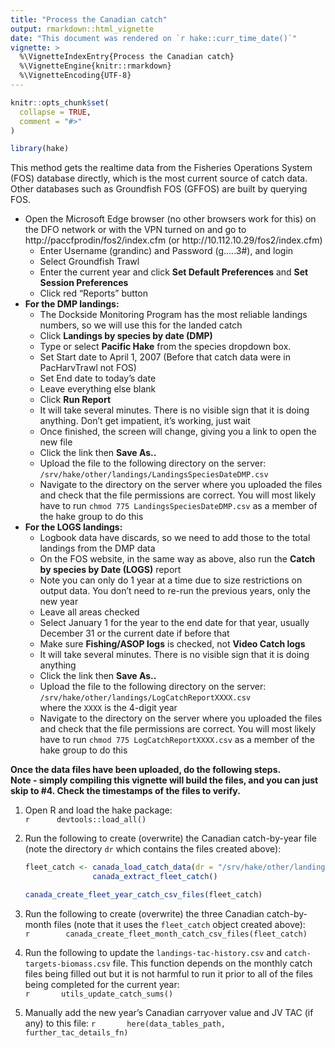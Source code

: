 ```yaml
---
title: "Process the Canadian catch"
output: rmarkdown::html_vignette
date: "This document was rendered on `r hake::curr_time_date()`"
vignette: >
  %\VignetteIndexEntry{Process the Canadian catch}
  %\VignetteEngine{knitr::rmarkdown}
  %\VignetteEncoding{UTF-8}
---
```


```r
knitr::opts_chunk$set(
  collapse = TRUE,
  comment = "#>"
)
```

```r
library(hake)
```

This method gets the realtime data from the Fisheries Operations System (FOS)
database directly, which is the most current source of catch data. Other
databases such as Groundfish FOS (GFFOS) are built by querying FOS.

 - Open the Microsoft Edge browser (no other browsers work for this) on the
   DFO network or with the VPN turned on and go to
   http://paccfprodin/fos2/index.cfm (or http://10.112.10.29/fos2/index.cfm)
   - Enter Username (grandinc) and Password (g.....3#), and login
   - Select Groundfish Trawl
   - Enter the current year and click **Set Default Preferences**
     and **Set Session Preferences**
   - Click red "Reports" button

 - **For the DMP landings:**
   - The Dockside Monitoring Program has the most reliable landings numbers,
     so we will use this for the landed catch
   - Click **Landings by species by date (DMP)**
   - Type or select **Pacific Hake** from the species dropdown box.
   - Set Start date to April 1, 2007 (Before that catch data were in
     PacHarvTrawl not FOS)
   - Set End date to today's date
   - Leave everything else blank
   - Click **Run Report**
   - It will take several minutes. There is no visible sign that it is
     doing anything. Don't get impatient, it's working, just wait
   - Once finished, the screen will change, giving you a link to open the
     new file
   - Click the link then **Save As..**
   - Upload the file to the following directory on the server: \
     `/srv/hake/other/landings/LandingsSpeciesDateDMP.csv`
   - Navigate to the directory on the server where you uploaded the files
     and check that the file permissions are correct. You will most likely
     have to run `chmod 775 LandingsSpeciesDateDMP.csv` as a member of
     the hake group to do this

 - **For the LOGS landings:**
   - Logbook data have discards, so we need to add those to the total landings
     from the DMP data
   - On the FOS website, in the same way as above, also run the
     **Catch by species by Date (LOGS)** report
   - Note you can only do 1 year at a time due to size restrictions on
     output data. You don't need to re-run the previous years, only the new
     year
   - Leave all areas checked
   - Select January 1 for the year to the end date for that year, usually
     December 31 or the current date if before that
   - Make sure **Fishing/ASOP logs** is checked, not **Video Catch logs**
   - It will take several minutes. There is no visible sign that it is doing
     anything
   - Click the link then **Save As..**
   - Upload the file to the following directory on the server: \
     `/srv/hake/other/landings/LogCatchReportXXXX.csv` \
     where the `XXXX` is the 4-digit year
   - Navigate to the directory on the server where you uploaded the files
     and check that the file permissions are correct. You will most likely
     have to run `chmod 775 LogCatchReportXXXX.csv` as a member of
     the hake group to do this

**Once the data files have been uploaded, do the following steps.** \
**Note - simply compiling this vignette will build the files, and you can
just skip to #4. Check the timestamps of the files to verify.** \

  1. Open R and load the hake package: \
     ```r
     devtools::load_all()
     ```

   1. Run the following to create (overwrite) the Canadian catch-by-year file
      (note the directory `dr` which contains the files created above): \
      ```r
      fleet_catch <- canada_load_catch_data(dr = "/srv/hake/other/landings/canada") |>
                     canada_extract_fleet_catch()
      
      canada_create_fleet_year_catch_csv_files(fleet_catch)
      ```

   1. Run the following to create (overwrite) the three Canadian catch-by-month
      files (note that it uses the `fleet_catch` object created above): \
      ```r
       canada_create_fleet_month_catch_csv_files(fleet_catch)
      ```

   1. Run the following to update the `landings-tac-history.csv` and
      `catch-targets-biomass.csv` file. This function depends on the monthly
      catch files being filled out but it is not harmful to run it prior to
      all of the files being completed for the current year: \
      ```r
      utils_update_catch_sums()
      ```

   2. Manually add the new year's Canadian carryover value and JV TAC (if any)
      to this file:
      ```r
      here(data_tables_path, further_tac_details_fn)
      ```
